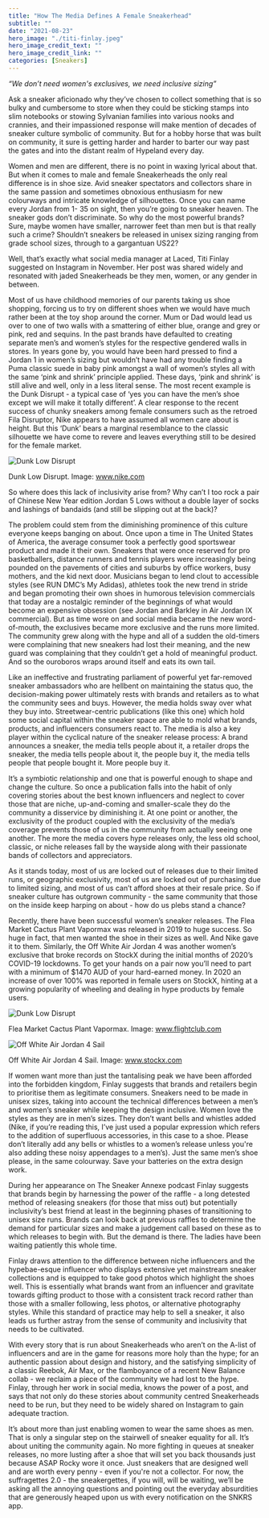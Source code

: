 ```yaml
---
title: "How The Media Defines A Female Sneakerhead"
subtitle: ""
date: "2021-08-23"
hero_image: "./titi-finlay.jpeg"
hero_image_credit_text: ""
hero_image_credit_link: ""
categories: [Sneakers]
---
```


_“We don’t need women's exclusives, we need inclusive sizing”_

Ask a sneaker aficionado why they’ve chosen to collect something that is so bulky and cumbersome to store when they could be sticking stamps into slim notebooks or stowing Sylvanian families into various nooks and crannies, and their impassioned response will make mention of decades of sneaker culture symbolic of community. But for a hobby horse that was built on community, it sure is getting harder and harder to barter our way past the gates and into the distant realm of Hypeland every day.

Women and men are different, there is no point in waxing lyrical about that. But when it comes to male and female Sneakerheads the only real difference is in shoe size. Avid sneaker spectators and collectors share in the same passion and sometimes obnoxious enthusiasm for new colourways and intricate knowledge of silhouettes. Once you can name every Jordan from 1- 35 on sight, then you’re going to sneaker heaven. The sneaker gods don’t discriminate. So why do the most powerful brands? Sure, maybe women have smaller, narrower feet than men but is that really such a crime? Shouldn’t sneakers be released in unisex sizing ranging from grade school sizes, through to a gargantuan US22?

Well, that’s exactly what social media manager at Laced, Titi Finlay suggested on Instagram in November. Her post was shared widely and resonated with jaded Sneakerheads be they men, women, or any gender in between.

Most of us have childhood memories of our parents taking us shoe shopping, forcing us to try on different shoes when we would have much rather been at the toy shop around the corner. Mum or Dad would lead us over to one of two walls with a smattering of either blue, orange and grey or pink, red and sequins. In the past brands have defaulted to creating separate men’s and women’s styles for the respective gendered walls in stores. In years gone by, you would have been hard pressed to find a Jordan 1 in women’s sizing but wouldn’t have had any trouble finding a Puma classic suede in baby pink amongst a wall of women’s styles all with the same ‘pink and shrink’ principle applied. These days, ‘pink and shrink’ is still alive and well, only in a less literal sense. The most recent example is the Dunk Disrupt - a typical case of ‘yes you can have the men’s shoe except we will make it totally different’. A clear response to the recent success of chunky sneakers among female consumers such as the retroed Fila Disruptor, Nike appears to have assumed all women care about is height. But this ‘Dunk’ bears a marginal resemblance to the classic silhouette we have come to revere and leaves everything still to be desired for the female market.

![Dunk Low Disrupt](/picture1.jpg)

Dunk Low Disrupt. Image: www.nike.com

So where does this lack of inclusivity arise from? Why can’t I too rock a pair of Chinese New Year edition Jordan 5 Lows without a double layer of socks and lashings of bandaids (and still be slipping out at the back)?

The problem could stem from the diminishing prominence of this culture everyone keeps banging on about. Once upon a time in The United States of America, the average consumer took a perfectly good sportswear product and made it their own. Sneakers that were once reserved for pro basketballers, distance runners and tennis players were increasingly being pounded on the pavements of cities and suburbs by office workers, busy mothers, and the kid next door. Musicians began to lend clout to accessible styles (see RUN DMC’s My Adidas), athletes took the new trend in stride and began promoting their own shoes in humorous television commercials that today are a nostalgic reminder of the beginnings of what would become an expensive obsession (see Jordan and Barkley in Air Jordan IX commercial). But as time wore on and social media became the new word-of-mouth, the exclusives became more exclusive and the runs more limited. The community grew along with the hype and all of a sudden the old-timers were complaining that new sneakers had lost their meaning, and the new guard was complaining that they couldn’t get a hold of meaningful product. And so the ouroboros wraps around itself and eats its own tail.

Like an ineffective and frustrating parliament of powerful yet far-removed sneaker ambassadors who are hellbent on maintaining the status quo, the decision-making power ultimately rests with brands and retailers as to what the community sees and buys. However, the media holds sway over what they buy into. Streetwear-centric publications (like this one) which hold some social capital within the sneaker space are able to mold what brands, products, and influencers consumers react to. The media is also a key player within the cyclical nature of the sneaker release process: A brand announces a sneaker, the media tells people about it, a retailer drops the sneaker, the media tells people about it, the people buy it, the media tells people that people bought it. More people buy it.

It’s a symbiotic relationship and one that is powerful enough to shape and change the culture. So once a publication falls into the habit of only covering stories about the best known influencers and neglect to cover those that are niche, up-and-coming and smaller-scale they do the community a disservice by diminishing it. At one point or another, the exclusivity of the product coupled with the exclusivity of the media’s coverage prevents those of us in the community from actually seeing one another. The more the media covers hype releases only, the less old school, classic, or niche releases fall by the wayside along with their passionate bands of collectors and appreciators.

As it stands today, most of us are locked out of releases due to their limited runs, or geographic exclusivity, most of us are locked out of purchasing due to limited sizing, and most of us can’t afford shoes at their resale price. So if sneaker culture has outgrown community - the same community that those on the inside keep harping on about - how do us plebs stand a chance?

Recently, there have been successful women’s sneaker releases. The Flea Market Cactus Plant Vapormax was released in 2019 to huge success. So huge in fact, that men wanted the shoe in their sizes as well. And Nike gave it to them. Similarly, the Off White Air Jordan 4 was another women’s exclusive that broke records on StockX during the initial months of 2020’s COVID-19 lockdowns. To get your hands on a pair now you’ll need to part with a minimum of $1470 AUD of your hard-earned money. In 2020 an increase of over 100% was reported in female users on StockX, hinting at a growing popularity of wheeling and dealing in hype products by female users.

![Dunk Low Disrupt](/picture2.jpg)

Flea Market Cactus Plant Vapormax. Image: www.flightclub.com

![Off White Air Jordan 4 Sail](./picture3.jpg)

Off White Air Jordan 4 Sail. Image: www.stockx.com

If women want more than just the tantalising peak we have been afforded into the forbidden kingdom, Finlay suggests that brands and retailers begin to prioritise them as legitimate consumers. Sneakers need to be made in unisex sizes, taking into account the technical differences between a men’s and women’s sneaker while keeping the design inclusive. Women love the styles as they are in men’s sizes. They don’t want bells and whistles added (Nike, if you’re reading this, I’ve just used a popular expression which refers to the addition of superfluous accessories, in this case to a shoe. Please don’t literally add any bells or whistles to a women’s release unless you're also adding these noisy appendages to a men’s). Just the same men’s shoe please, in the same colourway. Save your batteries on the extra design work.

During her appearance on The Sneaker Annexe podcast Finlay suggests that brands begin by harnessing the power of the raffle - a long detested method of releasing sneakers (for those that miss out) but potentially inclusivity’s best friend at least in the beginning phases of transitioning to unisex size runs. Brands can look back at previous raffles to determine the demand for particular sizes and make a judgement call based on these as to which releases to begin with. But the demand is there. The ladies have been waiting patiently this whole time.

Finlay draws attention to the difference between niche influencers and the hypebae-esque influencer who displays extensive yet mainstream sneaker collections and is equipped to take good photos which highlight the shoes well. This is essentially what brands want from an influencer and gravitate towards gifting product to those with a consistent track record rather than those with a smaller following, less photos, or alternative photography styles. While this standard of practice may help to sell a sneaker, it also leads us further astray from the sense of community and inclusivity that needs to be cultivated.

With every story that is run about Sneakerheads who aren’t on the A-list of influencers and are in the game for reasons more holy than the hype; for an authentic passion about design and history, and the satisfying simplicity of a classic Reebok, Air Max, or the flamboyance of a recent New Balance collab - we reclaim a piece of the community we had lost to the hype. Finlay, through her work in social media, knows the power of a post, and says that not only do these stories about community centred Sneakerheads need to be run, but they need to be widely shared on Instagram to gain adequate traction.

It’s about more than just enabling women to wear the same shoes as men. That is only a singular step on the stairwell of sneaker equality for all. It’s about uniting the community again. No more fighting in queues at sneaker releases, no more lusting after a shoe that will set you back thousands just because ASAP Rocky wore it once. Just sneakers that are designed well and are worth every penny - even if you're not a collector. For now, the suffragettes 2.0 - the sneakergettes, if you will, will be waiting, we’ll be asking all the annoying questions and pointing out the everyday absurdities that are generously heaped upon us with every notification on the SNKRS app.
